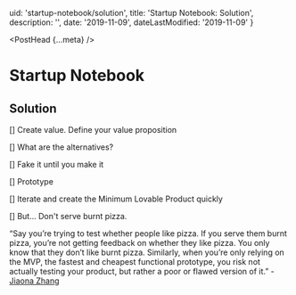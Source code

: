   uid: 'startup-notebook/solution',
  title: 'Startup Notebook: Solution',
  description: '',
  date: '2019-11-09',
  dateLastModified: '2019-11-09'
}

<PostHead {...meta} />

# Startup Notebook

## Solution

[] Create value. Define your value proposition

[] What are the alternatives?

[] Fake it until you make it

[] Prototype

[] Iterate and create the Minimum Lovable Product quickly

[] But... Don't serve burnt pizza.

“Say you’re trying to test whether people like pizza. If you serve them burnt pizza, you’re not getting feedback on whether they like pizza. You only know that they don’t like burnt pizza. Similarly, when you’re only relying on the MVP, the fastest and cheapest functional prototype, you risk not actually testing your product, but rather a poor or flawed version of it.” - [Jiaona Zhang](https://firstround.com/review/dont-serve-burnt-pizza-and-other-lessons-in-building-minimum-lovable-products/)
